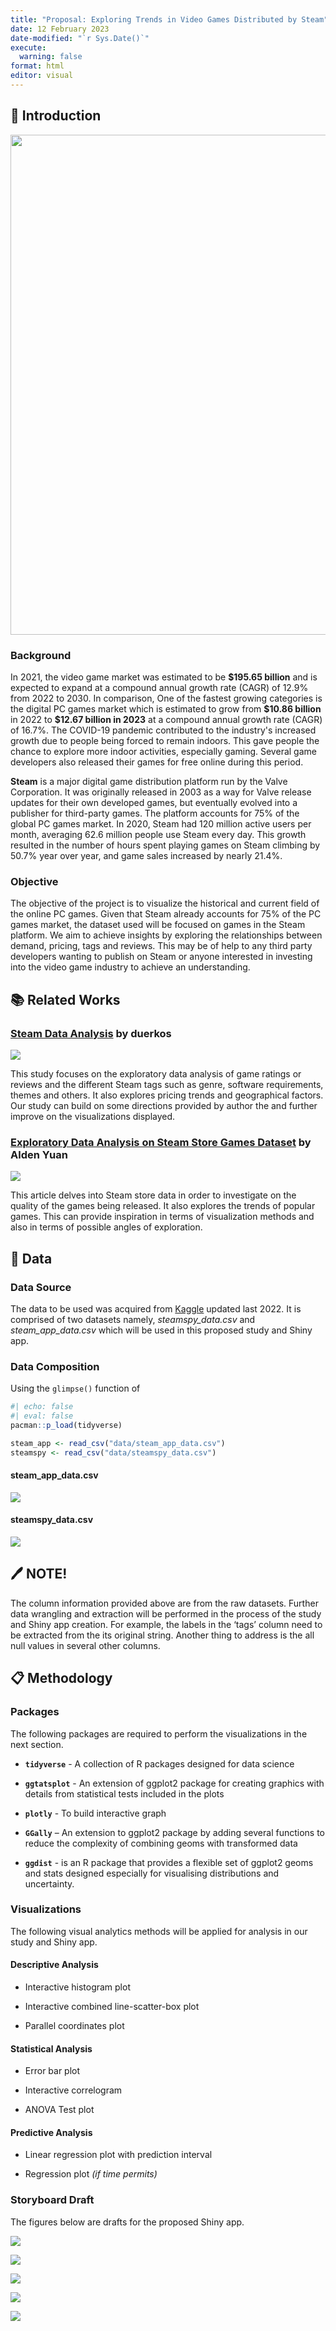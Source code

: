```yaml
---
title: "Proposal: Exploring Trends in Video Games Distributed by Steam"
date: 12 February 2023
date-modified: "`r Sys.Date()`"
execute:
  warning: false
format: html
editor: visual
---
```


## 📢 Introduction

![](images/image-762791765.png){fig-align="center" width="800"}

### Background

In 2021, the video game market was estimated to be **\$195.65 billion** and is expected to expand at a compound annual growth rate (CAGR) of 12.9% from 2022 to 2030. In comparison, One of the fastest growing categories is the digital PC games market which is estimated to grow from **\$10.86 billion** in 2022 to **\$12.67 billion in 2023** at a compound annual growth rate (CAGR) of 16.7%. The COVID-19 pandemic contributed to the industry\'s increased growth due to people being forced to remain indoors. This gave people the chance to explore more indoor activities, especially gaming. Several game developers also released their games for free online during this period.

**Steam** is a major digital game distribution platform run by the Valve Corporation. It was originally released in 2003 as a way for Valve release updates for their own developed games, but eventually evolved into a publisher for third-party games. The platform accounts for 75% of the global PC games market. In 2020, Steam had 120 million active users per month, averaging 62.6 million people use Steam every day. This growth resulted in the number of hours spent playing games on Steam climbing by 50.7% year over year, and game sales increased by nearly 21.4%.

### Objective

The objective of the project is to visualize the historical and current field of the online PC games. Given that Steam already accounts for 75% of the PC games market, the dataset used will be focused on games in the Steam platform. We aim to achieve insights by exploring the relationships between demand, pricing, tags and reviews. This may be of help to any third party developers wanting to publish on Steam or anyone interested in investing into the video game industry to achieve an understanding.

## 📚 Related Works

### [Steam Data Analysis](https://duerkos.github.io/steam_analysis/ "Steam Data Analysis") by duerkos

![](images/image-1142086454.png){fig-align="center"}

This study focuses on the exploratory data analysis of game ratings or reviews and the different Steam tags such as genre, software requirements, themes and others. It also explores pricing trends and geographical factors. Our study can build on some directions provided by author the and further improve on the visualizations displayed.

### [**Exploratory Data Analysis on Steam Store Games Dataset**](https://aldenyuan.medium.com/exploratory-data-analysis-on-steam-store-games-dataset-f4ff06da44eb "Exploratory Data Analysis on Steam Store Games Dataset") **by Alden Yuan**

![](images/image-523766504.png)

This article delves into Steam store data in order to investigate on the quality of the games being released. It also explores the trends of popular games. This can provide inspiration in terms of visualization methods and also in terms of possible angles of exploration.

## 📁 Data

### Data Source

The data to be used was acquired from [Kaggle](https://www.kaggle.com/datasets/vicentearce/steam-and-steam-spy-raw-datasets?select=steamspy_data.csv "Steam and Steam Spy raw datasets") updated last 2022. It is comprised of two datasets namely, *steamspy_data.csv* and *steam_app_data.csv* which will be used in this proposed study and Shiny app.

### Data Composition

Using the `glimpse()` function of

```r
#| echo: false
#| eval: false
pacman::p_load(tidyverse)

steam_app <- read_csv("data/steam_app_data.csv")
steamspy <- read_csv("data/steamspy_data.csv")
```

#### steam_app_data.csv

![](images/image-53703101.png){.glimpse}

#### steamspy_data.csv

![](images/image-1573838313.png){.glimpse}

::: {.callout-note icon="false"}
## 🖊️ NOTE!

The column information provided above are from the raw datasets. Further data wrangling and extraction will be performed in the process of the study and Shiny app creation. For example, the labels in the 'tags' column need to be extracted from the its original string. Another thing to address is the all null values in several other columns.
:::

## 📋 Methodology 

### Packages

The following packages are required to perform the visualizations in the next section.

-   **`tidyverse`** - A collection of R packages designed for data science

-   **`ggtatsplot`** - An extension of ggplot2 package for creating graphics with details from statistical tests included in the plots

-   **`plotly`** - To build interactive graph

-   **`GGally`** -- An extension to ggplot2 package by adding several functions to reduce the complexity of combining geoms with transformed data

-   **`ggdist`** - is an R package that provides a flexible set of ggplot2 geoms and stats designed especially for visualising distributions and uncertainty.

### Visualizations

The following visual analytics methods will be applied for analysis in our study and Shiny app.

#### Descriptive Analysis

-   Interactive histogram plot

-   Interactive combined line-scatter-box plot

-   Parallel coordinates plot

#### Statistical Analysis

-   Error bar plot

-   Interactive correlogram

-   ANOVA Test plot

#### Predictive Analysis

-   Linear regression plot with prediction interval

-   Regression plot *(if time permits)*

### Storyboard Draft

The figures below are drafts for the proposed Shiny app.

![](images/image-703878195.png){fig-align="center"}

![](images/image-309878857.png){fig-align="center"}

![](images/image-1669396911.png){fig-align="center"}

![](images/image-661351596.png){fig-align="center"}

![](images/image-1159462659.png){fig-align="center"}
